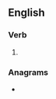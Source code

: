 ==English==

===Verb===
{{head|en|verb form}}

# {{en-past of|glut}}

===Anagrams===
* {{anagrams|en|a=deglttu|guttled}}